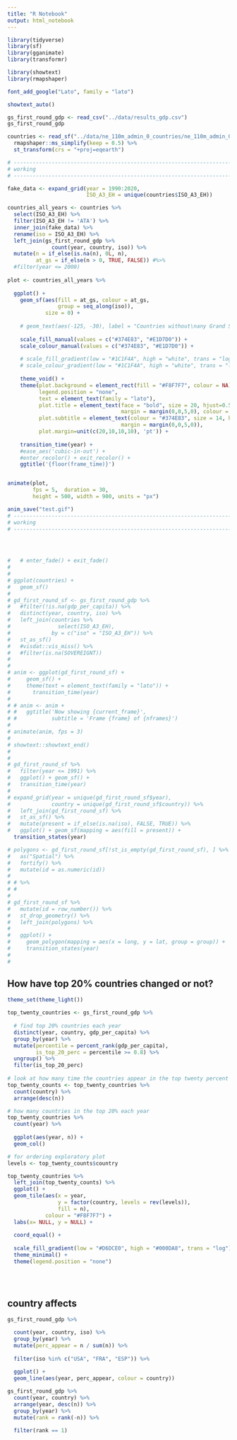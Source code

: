 ```yaml
---
title: "R Notebook"
output: html_notebook
---
```


```r
library(tidyverse)
library(sf)
library(gganimate)
library(transformr)
```

```r

library(showtext)
library(rmapshaper)

font_add_google("Lato", family = "lato")

showtext_auto()

gs_first_round_gdp <- read_csv("../data/results_gdp.csv")
gs_first_round_gdp

countries <- read_sf("../data/ne_110m_admin_0_countries/ne_110m_admin_0_countries.shp") %>% 
  rmapshaper::ms_simplify(keep = 0.5) %>% 
  st_transform(crs = "+proj=eqearth")

# -----------------------------------------------------------------------------
# working
# -----------------------------------------------------------------------------

fake_data <- expand_grid(year = 1990:2020,
                         ISO_A3_EH = unique(countries$ISO_A3_EH))

countries_all_years <- countries %>% 
  select(ISO_A3_EH) %>% 
  filter(ISO_A3_EH != 'ATA') %>% 
  inner_join(fake_data) %>% 
  rename(iso = ISO_A3_EH) %>% 
  left_join(gs_first_round_gdp %>% 
              count(year, country, iso)) %>% 
  mutate(n = if_else(is.na(n), 0L, n),
         at_gs = if_else(n > 0, TRUE, FALSE)) #%>% 
  #filter(year <= 2000)
  
plot <- countries_all_years %>%  
  
  ggplot() + 
    geom_sf(aes(fill = at_gs, colour = at_gs,
                group = seq_along(iso)), 
            size = 0) +
  
    # geom_text(aes(-125, -30), label = "Countries without\nany Grand Slam\nappearances\nshown in blue.", colour = "#374E83", size = 5, lineheight = 0.7) +
  
    scale_fill_manual(values = c("#374E83", "#E1D7D0")) +
    scale_colour_manual(values = c("#374E83", "#E1D7D0")) +
  
    # scale_fill_gradient(low = "#1C1F4A", high = "white", trans = "log") +
    # scale_colour_gradient(low = "#1C1F4A", high = "white", trans = "log") +
  
    theme_void() +
    theme(plot.background = element_rect(fill = "#F8F7F7", colour = NA),
          legend.position = "none",
          text = element_text(family = "lato"),
          plot.title = element_text(face = "bold", size = 20, hjust=0.5,
                                    margin = margin(0,0,5,0), colour = "#2C3130"),
          plot.subtitle = element_text(colour = "#374E83", size = 14, hjust=0.5,
                                    margin = margin(0,0,5,0)),
          plot.margin=unit(c(20,10,10,10), 'pt')) +
  
    transition_time(year) +
    #ease_aes('cubic-in-out') +
    #enter_recolor() + exit_recolor() +
    ggtitle('{floor(frame_time)}')


animate(plot, 
        fps = 5,  duration = 30,
        height = 500, width = 900, units = "px")

anim_save("test.gif")
# -----------------------------------------------------------------------------
# working
# -----------------------------------------------------------------------------


  
```
```r
#   # enter_fade() + exit_fade()
#   
# 
# ggplot(countries) +
#   geom_sf()
# 
# gd_first_round_sf <- gs_first_round_gdp %>% 
#   #filter(!is.na(gdp_per_capita)) %>% 
#   distinct(year, country, iso) %>% 
#   left_join(countries %>% 
#               select(ISO_A3_EH), 
#             by = c("iso" = "ISO_A3_EH")) %>% 
#   st_as_sf()
#   #visdat::vis_miss() %>% 
#   #filter(is.na(SOVEREIGNT))
# 
#   
# anim <- ggplot(gd_first_round_sf) + 
#     geom_sf() +
#     theme(text = element_text(family = "lato")) +
#       transition_time(year)
#   
# # anim <- anim +
# #   ggtitle('Now showing {current_frame}',
# #           subtitle = 'Frame {frame} of {nframes}')
# 
# animate(anim, fps = 3)
# 
# showtext::showtext_end()
# 
# 
# gd_first_round_sf %>% 
#   filter(year <= 1991) %>% 
#   ggplot() + geom_sf() +
#   transition_time(year)
# 
# expand_grid(year = unique(gd_first_round_sf$year), 
#             country = unique(gd_first_round_sf$country)) %>% 
#   left_join(gd_first_round_sf) %>% 
#   st_as_sf() %>% 
#   mutate(present = if_else(is.na(iso), FALSE, TRUE)) %>% 
#   ggplot() + geom_sf(mapping = aes(fill = present)) +
  transition_states(year)
```


```r

# polygons <- gd_first_round_sf[!st_is_empty(gd_first_round_sf), ] %>% 
#   as("Spatial") %>% 
#   fortify() %>% 
#   mutate(id = as.numeric(id))
# 
# # %>% 
# #   
# 
# gd_first_round_sf %>% 
#   mutate(id = row_number()) %>% 
#   st_drop_geometry() %>% 
#   left_join(polygons) %>% 
#   
#   ggplot() +
#     geom_polygon(mapping = aes(x = long, y = lat, group = group)) +
#     transition_states(year)
# 
# 

```


## How have top 20% countries changed or not?

```r
theme_set(theme_light())

top_twenty_countries <- gs_first_round_gdp %>% 
  
  # find top 20% countries each year
  distinct(year, country, gdp_per_capita) %>% 
  group_by(year) %>% 
  mutate(percentile = percent_rank(gdp_per_capita),
         is_top_20_perc = percentile >= 0.8) %>% 
  ungroup() %>% 
  filter(is_top_20_perc)
  
# look at how many time the countries appear in the top twenty percent
top_twenty_counts <- top_twenty_countries %>% 
  count(country) %>% 
  arrange(desc(n))

# how many countries in the top 20% each year
top_twenty_countries %>% 
  count(year) %>% 
  
  ggplot(aes(year, n)) +
  geom_col()

# for ordering exploratory plot
levels <- top_twenty_counts$country

top_twenty_countries %>%
  left_join(top_twenty_counts) %>% 
  ggplot() +
  geom_tile(aes(x = year, 
                y = factor(country, levels = rev(levels)),
                fill = n),
            colour = "#F8F7F7") +
  labs(x= NULL, y = NULL) +
  
  coord_equal() +
  
  scale_fill_gradient(low = "#D6DCE0", high = "#000DA8", trans = "log") +
  theme_minimal() +
  theme(legend.position = "none")
  
  
  
```
## country affects
```r

gs_first_round_gdp %>% 

  count(year, country, iso) %>% 
  group_by(year) %>% 
  mutate(perc_appear = n / sum(n)) %>% 
  
  filter(iso %in% c("USA", "FRA", "ESP")) %>% 
  
  ggplot() +
  geom_line(aes(year, perc_appear, colour = country))
```
```r

gs_first_round_gdp %>% 
  count(year, country) %>% 
  arrange(year, desc(n)) %>% 
  group_by(year) %>% 
  mutate(rank = rank(-n)) %>% 
  
  filter(rank == 1)

```

